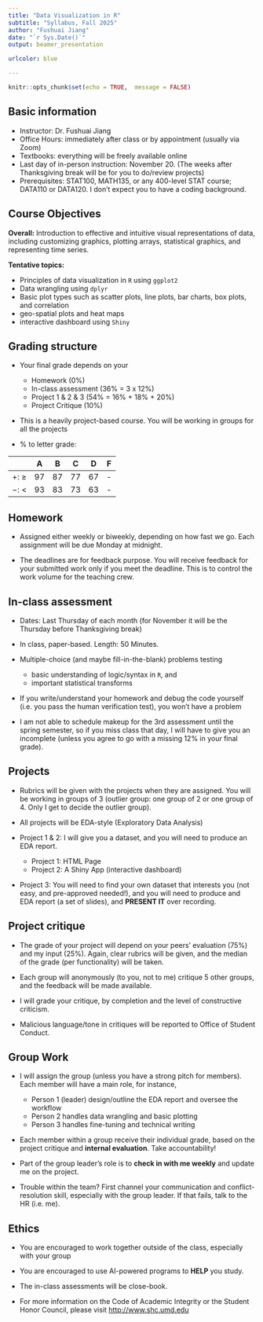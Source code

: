 ```yaml
---
title: "Data Visualization in R"
subtitle: "Syllabus, Fall 2025"
author: "Fushuai Jiang"
date: "`r Sys.Date()`"
output: beamer_presentation

urlcolor: blue

---
```


```r
knitr::opts_chunk$set(echo = TRUE,  message = FALSE)
```



## Basic information

- Instructor: Dr. Fushuai Jiang
- Office Hours: immediately after class or by appointment (usually via Zoom)
- Textbooks: everything will be freely available online
- Last day of in-person instruction: November 20. (The weeks after Thanksgiving break will be for you to do/review projects)
- Prerequisites: STAT100, MATH135, or any 400-level STAT course; DATA110 or DATA120. I don't expect you to have a coding background. 


## Course Objectives

**Overall:** Introduction to effective and intuitive visual representations of data, including customizing graphics, plotting arrays, statistical graphics, and representing time series. 

**Tentative topics:**

- Principles of data visualization in `R` using `ggplot2`
- Data wrangling using `dplyr`
- Basic plot types such as scatter plots, line plots, bar charts, box plots, and correlation
- geo-spatial plots and heat maps
- interactive dashboard using `Shiny`


## Grading structure



- Your final grade depends on your
  - Homework (0%)
  - In-class assessment (36% = 3 x 12%)
  - Project 1 & 2 & 3 (54% = 16% + 18% + 20%)
  - Project Critique (10%)

- This is a heavily project-based course. You will be working in groups for all the projects

- % to letter grade:

| | A | B | C | D | F | 
|:------:|:------:|:------:|:------:|:------:|:------:|
|$+$: $\geq$ | 97 | 87 | 77 | 67 | - |
|$-$: $<$ | 93 | 83 | 73 | 63 | - |


  
## Homework

- Assigned either weekly or biweekly, depending on how fast we go. Each assignment will be due Monday at midnight. 

- The deadlines are for feedback purpose. You will receive feedback for your submitted work only if you meet the deadline. This is to control the work volume for the teaching crew. 


## In-class assessment

- Dates: Last Thursday of each month (for November it will be the Thursday before Thanksgiving break)

- In class, paper-based. Length: 50 Minutes. 

- Multiple-choice (and maybe fill-in-the-blank) problems testing 
  - basic understanding of logic/syntax in `R`, and
  - important statistical transforms
- If you write/understand your homework and debug the code yourself (i.e. you pass the human verification test), you won't have a problem


- **\textcolor{red}{IMPORTANT NOTICE:}** I am not able to schedule makeup for the 3rd assessment until the spring semester, so if you miss class that day, I will have to give you an incomplete (unless you agree to go with a missing 12% in your final grade). 

## Projects

- Rubrics will be given with the projects when they are assigned. You will be working in groups of 3 (outlier group: one group of 2 or one group of 4. Only I get to decide the outlier group). 


- All projects will be EDA-style (Exploratory Data Analysis)

- Project 1 & 2: I will give you a dataset, and you will need to produce an EDA report. 
  - Project 1: HTML Page
  - Project 2: A Shiny App (interactive dashboard)

- Project 3: You will need to find your own dataset that interests you (not easy, and pre-approved needed!), and you will need to produce and EDA report  (a set of slides), and **PRESENT IT** over recording. 


## Project critique

- The grade of your project will depend on your peers' evaluation (75%) and my input (25%). Again, clear rubrics will be given, and the median of the grade (per functionality) will be taken.

- Each group will anonymously (to you, not to me) critique 5 other groups, and the feedback will be made available. 

- I will grade your critique, by completion and the level of constructive criticism.

- Malicious language/tone in critiques will be reported to Office of Student Conduct. 



## Group Work

- I will assign the group (unless you have a strong pitch for members). Each member will have a main role, for instance,
  - Person 1 (leader) design/outline the EDA report and oversee the workflow
  - Person 2 handles data wrangling and basic plotting
  - Person 3 handles fine-tuning and technical writing 
  
  
- Each member within a group receive their individual grade, based on the project critique and **internal evaluation**. Take accountability!

- Part of the group leader's role is to **check in with me weekly** and update me on the project. 

- Trouble within the team? First channel your communication and conflict-resolution skill, especially with the group leader. If that fails, talk to the HR (i.e. me). 



## Ethics

- You are encouraged to work together outside of the class, especially with your group

- You are encouraged to use AI-powered programs to **HELP** you study. 

- The in-class assessments will be close-book.
  
- For more information on the Code of Academic Integrity or the Student Honor Council, please visit <http://www.shc.umd.edu>






